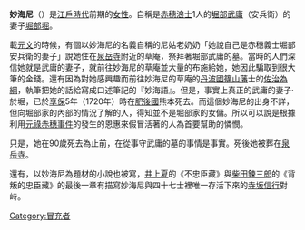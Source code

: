 {{japanese|japanese=妙海尼|kana=みょうかいに|romaji=Myōkaini}}

'''妙海尼'''（{{bd|1686年|（[[貞享|貞享]]3年）|1774年|4月5日（[[安永|安永]]3年2月25日）||catIdx=Kenyohin}}）是[[江戶時代|江戶時代]]前期的[[女性|女性]]。自稱是[[赤穗浪士|赤穗浪士]]1人的[[堀部武庸|堀部武庸]]（安兵衛）的妻子[[堀部堀|堀部堀]]。

載[[元文_(日本)|元文]]的時候，有個以妙海尼的名義自稱的尼姑老奶奶「她說自己是赤穗義士堀部安兵衛的妻子」說她住在[[泉岳寺|泉岳寺]]附近的草庵，祭拜著堀部武庸的墓。當時的人們深信她就是武庸的妻子，就前往妙海尼的草庵並大量的布施給她，她因此騙取到很大筆的金錢。還有因為對她感興趣而前往妙海尼的草庵的[[丹波國|丹波國]][[篠山藩|篠山藩]]士的[[佐治為綱|佐治為綱]]，執筆把她的話給寫成口述筆記的『妙海語』。但是，事實上真正的武庸的妻子·於堀，已於[[享保|享保]]5年（1720年）時在[[肥後國|肥後國]]熊本死去。而這個妙海尼的出身不詳，但向堀部家的內部的情況了解的人，得知並不是堀部家的女傭。所以可以說是根據利用[[元祿赤穗事件|元祿赤穗事件]]的發生的恩惠來假冒活著的人為首要幫助的憐憫。

只是，她在90歲死去為止前，在從事守武庸的墓的事情是事實。死後她被葬在[[泉岳寺|泉岳寺]]。

還有，以妙海尼為題材的小說也被寫，[[井上夏|井上夏]]的《不忠臣藏》與[[柴田鍊三郎|柴田鍊三郎]]的《背叛的忠臣藏》的最後一章有描寫妙海尼與四十七士裡唯一存活下來的[[寺坂信行|寺坂信行]]對峙。

{{DEFAULTSORT:MyoHkaini}}

[[Category:冒充者|Category:冒充者]]